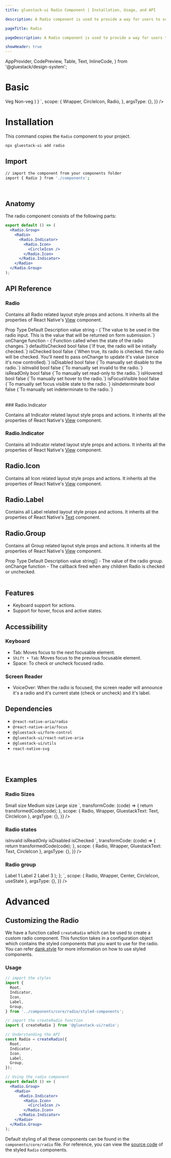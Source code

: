 ```yaml
---
title: gluestack-ui Radio Component | Installation, Usage, and API

description: A Radio component is used to provide a way for users to select one option from a set of predefined choices.

pageTitle: Radio

pageDescription: A Radio component is used to provide a way for users to select one option from a set of predefined choices.

showHeader: true
---
```



<Meta title="components/Forms/Radio" />


  AppProvider,
  CodePreview,
  Table,
  Text,
  InlineCode,
} from '@gluestack/design-system';


# Basic

<AppProvider>
  <CodePreview
    showComponentRenderer={true}
    showArgsController={false}
    metaData={{
      code: `
function Example(){
  const [values, setValues] = React.useState('veg');
  return (
  <Radio.Group value={values} onChange={setValues}>
    <Radio value="veg">
      <Radio.Indicator>
        <Radio.Icon>
            <CircleIcon />
        </Radio.Icon>
      </Radio.Indicator>
      <Radio.Label>Veg</Radio.Label>
    </Radio>
      <Radio value="non-veg">
      <Radio.Indicator>
        <Radio.Icon>
            <CircleIcon />
        </Radio.Icon>
      </Radio.Indicator>
      <Radio.Label>Non-veg</Radio.Label>
    </Radio>
  </Radio.Group>)
}
`,
      scope: {
        Wrapper,
        CircleIcon,
        Radio,
      },
      argsType: {},
    }}
  />
</AppProvider>
<br />

# Installation

This command copies the `Radio` component to your project.

```bash
npx gluestack-ui add radio
```

## Import

```bash
// import the component from your components folder
import { Radio } from './components';
```

<br />

## Anatomy

The radio component consists of the following parts:

```jsx
export default () => (
  <Radio.Group>
    <Radio>
      <Radio.Indicator>
        <Radio.Icon>
          <CircleIcon />
        </Radio.Icon>
      </Radio.Indicator>
    </Radio>
  </Radio.Group>
);
```

## API Reference

### Radio

Contains all Radio related layout style props and actions.
It inherits all the properties of React Native's [View](https://reactnative.dev/docs/view#props) component.

<AppProvider>
  <Table>
    <Table.THead>
      <Table.TR>
        <Table.TH>
          <Table.TText>Prop</Table.TText>
        </Table.TH>
        <Table.TH>
          <Table.TText>Type</Table.TText>
        </Table.TH>
        <Table.TH>
          <Table.TText>Default</Table.TText>
        </Table.TH>
        <Table.TH>
          <Table.TText>Description</Table.TText>
        </Table.TH>
      </Table.TR>
    </Table.THead>
    <Table.TBody>
      <Table.TR>
        <Table.TD>
          <Table.TText>
            <InlineCode>value</InlineCode>
          </Table.TText>
        </Table.TD>
        <Table.TD>
          <Table.TText>string</Table.TText>
        </Table.TD>
        <Table.TD>
          <Table.TText>-</Table.TText>
        </Table.TD>
        <Table.TD>
          <Table.TText>{`The value to be used in the radio input. This is the value that will be returned on form submission.`}</Table.TText>
        </Table.TD>
      </Table.TR>
      <Table.TR>
        <Table.TD>
          <Table.TText>
            <InlineCode>onChange</InlineCode>
          </Table.TText>
        </Table.TD>
        <Table.TD>
          <Table.TText>function</Table.TText>
        </Table.TD>
        <Table.TD>
          <Table.TText>-</Table.TText>
        </Table.TD>
        <Table.TD>
          <Table.TText>{`Function called when the state of the radio changes.`}</Table.TText>
        </Table.TD>
      </Table.TR>
      <Table.TR>
        <Table.TD>
          <Table.TText>
            <InlineCode>defaultIsChecked</InlineCode>
          </Table.TText>
        </Table.TD>
        <Table.TD>
          <Table.TText>bool</Table.TText>
        </Table.TD>
        <Table.TD>
          <Table.TText>false</Table.TText>
        </Table.TD>
        <Table.TD>
          <Table.TText>{`If true, the radio will be initially checked.`}</Table.TText>
        </Table.TD>
      </Table.TR>
      <Table.TR>
        <Table.TD>
          <Table.TText>
            <InlineCode>isChecked</InlineCode>
          </Table.TText>
        </Table.TD>
        <Table.TD>
          <Table.TText>bool</Table.TText>
        </Table.TD>
        <Table.TD>
          <Table.TText>false</Table.TText>
        </Table.TD>
        <Table.TD>
          <Table.TText>{`When true, its radio is checked. the radio will be checked. You'll need to pass onChange to update it's value (since it's now controlled).`}</Table.TText>
        </Table.TD>
      </Table.TR>
      <Table.TR>
        <Table.TD>
          <Table.TText>
            <InlineCode>isDisabled</InlineCode>
          </Table.TText>
        </Table.TD>
        <Table.TD>
          <Table.TText>bool</Table.TText>
        </Table.TD>
        <Table.TD>
          <Table.TText>false</Table.TText>
        </Table.TD>
        <Table.TD>
          <Table.TText>{`To manually set disable to the radio.`}</Table.TText>
        </Table.TD>
      </Table.TR>
      <Table.TR>
        <Table.TD>
          <Table.TText>
            <InlineCode>isInvalid</InlineCode>
          </Table.TText>
        </Table.TD>
        <Table.TD>
          <Table.TText>bool</Table.TText>
        </Table.TD>
        <Table.TD>
          <Table.TText>false</Table.TText>
        </Table.TD>
        <Table.TD>
          <Table.TText>{`To manually set invalid to the radio.`}</Table.TText>
        </Table.TD>
      </Table.TR>
      <Table.TR>
        <Table.TD>
          <Table.TText>
            <InlineCode>isReadOnly</InlineCode>
          </Table.TText>
        </Table.TD>
        <Table.TD>
          <Table.TText>bool</Table.TText>
        </Table.TD>
        <Table.TD>
          <Table.TText>false</Table.TText>
        </Table.TD>
        <Table.TD>
          <Table.TText>{`To manually set read-only to the radio.`}</Table.TText>
        </Table.TD>
      </Table.TR>
      <Table.TR>
        <Table.TD>
          <Table.TText>
            <InlineCode>isHovered</InlineCode>
          </Table.TText>
        </Table.TD>
        <Table.TD>
          <Table.TText>bool</Table.TText>
        </Table.TD>
        <Table.TD>
          <Table.TText>false</Table.TText>
        </Table.TD>
        <Table.TD>
          <Table.TText>{`To manually set hover to the radio.`}</Table.TText>
        </Table.TD>
      </Table.TR>
      <Table.TR>
        <Table.TD>
          <Table.TText>
            <InlineCode>isFocusVisible</InlineCode>
          </Table.TText>
        </Table.TD>
        <Table.TD>
          <Table.TText>bool</Table.TText>
        </Table.TD>
        <Table.TD>
          <Table.TText>false</Table.TText>
        </Table.TD>
        <Table.TD>
          <Table.TText>{`To manually set focus visible state to the radio.`}</Table.TText>
        </Table.TD>
      </Table.TR>
      <Table.TR>
        <Table.TD>
          <Table.TText>
            <InlineCode>isIndeterminate</InlineCode>
          </Table.TText>
        </Table.TD>
        <Table.TD>
          <Table.TText>bool</Table.TText>
        </Table.TD>
        <Table.TD>
          <Table.TText>false</Table.TText>
        </Table.TD>
        <Table.TD>
          <Table.TText>{`To manually set indeterminate to the radio.`}</Table.TText>
        </Table.TD>
      </Table.TR>
    </Table.TBody>
  </Table>
</AppProvider>
### Radio.Indicator

Contains all Indicator related layout style props and actions.
It inherits all the properties of React Native's [View](https://reactnative.dev/docs/view#props) component.

### Radio.Indicator

Contains all Indicator related layout style props and actions.
It inherits all the properties of React Native's [View](https://reactnative.dev/docs/view#props) component.

## Radio.Icon

Contains all Icon related layout style props and actions.
It inherits all the properties of React Native's [View](https://reactnative.dev/docs/view#props) component.

## Radio.Label

Contains all Label related layout style props and actions.
It inherits all the properties of React Native's [Text](https://reactnative.dev/docs/text#props) component.

## Radio.Group

Contains all Group related layout style props and actions.
It inherits all the properties of React Native's [View](https://reactnative.dev/docs/view#props) component.

<AppProvider>
  <Table>
    <Table.THead>
      <Table.TR>
        <Table.TH>
          <Table.TText>Prop</Table.TText>
        </Table.TH>
        <Table.TH>
          <Table.TText>Type</Table.TText>
        </Table.TH>
        <Table.TH>
          <Table.TText>Default</Table.TText>
        </Table.TH>
        <Table.TH>
          <Table.TText>Description</Table.TText>
        </Table.TH>
      </Table.TR>
    </Table.THead>
    <Table.TBody>
      <Table.TR>
        <Table.TD>
          <Table.TText>
            <InlineCode>value</InlineCode>
          </Table.TText>
        </Table.TD>
        <Table.TD>
          <Table.TText>string[]</Table.TText>
        </Table.TD>
        <Table.TD>
          <Table.TText>-</Table.TText>
        </Table.TD>
        <Table.TD>
          <Table.TText>The value of the radio group.</Table.TText>
        </Table.TD>
      </Table.TR>
      <Table.TR>
        <Table.TD>
          <Table.TText>
            <InlineCode>onChange</InlineCode>
          </Table.TText>
        </Table.TD>
        <Table.TD>
          <Table.TText>function</Table.TText>
        </Table.TD>
        <Table.TD>
          <Table.TText>-</Table.TText>
        </Table.TD>
        <Table.TD>
          <Table.TText>
            The callback fired when any children Radio is checked or unchecked.
          </Table.TText>
        </Table.TD>
      </Table.TR>
    </Table.TBody>
  </Table>
</AppProvider>

## Features

- Keyboard support for actions.
- Support for hover, focus and active states.

## Accessibility

### Keyboard

- Tab: Moves focus to the next focusable element.
- `Shift + Tab`: Moves focus to the previous focusable element.
- Space: To check or uncheck focused radio.

### Screen Reader

- VoiceOver: When the radio is focused, the screen reader will announce it's a radio and it's current state (check or uncheck) and it's label.

## Dependencies

- `@react-native-aria/radio`
- `@react-native-aria/focus`
- `@gluestack-ui/form-control`
- `@gluestack-ui/react-native-aria`
- `@gluestack-ui/utils`
- `react-native-svg`

<br />
<br />

## Examples

### Radio Sizes

<AppProvider>
  <CodePreview
    showComponentRenderer={true}
    showArgsController={false}
    metaData={{
      code: `
<Radio.Group alignItems="start">
  <Radio size="sm">
    <Radio.Indicator>
      <Radio.Icon>
        <CircleIcon />
      </Radio.Icon>
    </Radio.Indicator>
    <Radio.Label>Small size</Radio.Label>
  </Radio>
  <Radio size="md">
    <Radio.Indicator>
      <Radio.Icon>
        <CircleIcon />
      </Radio.Icon>
    </Radio.Indicator>
    <Radio.Label>Medium size</Radio.Label>
  </Radio>
  <Radio size="lg">
    <Radio.Indicator>
      <Radio.Icon>
        <CircleIcon />
      </Radio.Icon>
    </Radio.Indicator>
    <Radio.Label>Large size</Radio.Label>
  </Radio>
</Radio.Group>
`,
      transformCode: (code) => {
        return transformedCode(code);
      },
      scope: { Radio, Wrapper, GluestackText: Text, CircleIcon },
      argsType: {},
    }}
  />
</AppProvider>

### Radio states

<AppProvider>
  <CodePreview
    showComponentRenderer={true}
    showArgsController={false}
    metaData={{
      code: `
<Radio.Group>
  <Radio isInvalid={true} >
    <Radio.Indicator>
      <Radio.Icon>
        <CircleIcon />
      </Radio.Icon>
    </Radio.Indicator>
    <Radio.Label>isInvalid</Radio.Label>
  </Radio>
  <Radio isReadOnly={true}>
    <Radio.Indicator>
      <Radio.Icon>
        <CircleIcon />
      </Radio.Icon>
    </Radio.Indicator>
    <Radio.Label>isReadOnly</Radio.Label>
  </Radio>
  <Radio isDisabled={true}>
    <Radio.Indicator>
      <Radio.Icon>
        <CircleIcon />
      </Radio.Icon>
    </Radio.Indicator>
    <Radio.Label>isDisabled</Radio.Label>
  </Radio>
  <Radio isChecked={true}>
    <Radio.Indicator>
      <Radio.Icon>
        <CircleIcon />
      </Radio.Icon>
    </Radio.Indicator>
    <Radio.Label>isChecked</Radio.Label>
  </Radio>
</Radio.Group>
`,
      transformCode: (code) => {
        return transformedCode(code);
      },
      scope: { Radio, Wrapper, GluestackText: Text, CircleIcon },
      argsType: {},
    }}
  />
</AppProvider>

### Radio group

<AppProvider>
  <CodePreview
    showComponentRenderer={true}
    showArgsController={false}
    metaData={{
      code: `
function RadioGroup() {
const [values, setValues] = React.useState('Label 1');
return (
<Wrapper>
  <Radio.Group value={values} onChange={setValues}>
    <Radio value="Label 1" >
      <Radio.Indicator>
        <Radio.Icon>
          <CircleIcon />
        </Radio.Icon>
      </Radio.Indicator>
      <Radio.Label>Label 1</Radio.Label>
    </Radio>
    <Radio value="Label 2">
      <Radio.Indicator>
        <Radio.Icon>
          <CircleIcon />
        </Radio.Icon>
      </Radio.Indicator>
      <Radio.Label>Label 2</Radio.Label>
    </Radio>
    <Radio value="Label 3">
      <Radio.Indicator>
        <Radio.Icon>
          <CircleIcon />
        </Radio.Icon>
        </Radio.Indicator>
      <Radio.Label>Label 3</Radio.Label>
    </Radio>
  </Radio.Group>
</Wrapper>
);
};
`,
scope: { Radio, Wrapper, Center, CircleIcon, useState },
argsType: {},
}}
/>

</AppProvider>

<br />

# Advanced

## Customizing the Radio

We have a function called `createRadio` which can be used to create a custom radio component. This function takes in a configuration object which contains the styled components that you want to use for the radio. You can refer [dank.style](https://dank.style/) for more information on how to use styled components.

### Usage

```jsx
// import the styles
import {
  Root,
  Indicator,
  Icon,
  Label,
  Group,
} from '../components/core/radio/styled-components';

// import the createRadio function
import { createRadio } from '@gluestack-ui/radio';

// Understanding the API
const Radio = createRadio({
  Root,
  Indicator,
  Icon,
  Label,
  Group,
});

// Using the radio component
export default () => (
  <Radio.Group>
    <Radio>
      <Radio.Indicator>
        <Radio.Icon>
          <CircleIcon />
        </Radio.Icon>
      </Radio.Indicator>
    </Radio>
  </Radio.Group>
);
```

Default styling of all these components can be found in the `components/core/radio` file. For reference, you can view the [source code](https://github.com/gluestack/gluestack-ui/blob/development/example/storybook/src/components/Radio/index.tsx) of the styled `Radio` components.
